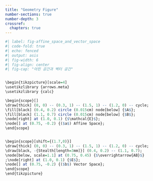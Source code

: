 ```yaml
---
title: "Geometry Figure"
number-sections: true
number-depth: 3
crossref:
  chapters: true
---
```


```r
#| label: fig-affine_space_and_vector_space
#| code-fold: true
#| echo: fenced
#| output: asis
#| fig-width: 6
#| fig-align: center
#| fig-cap: "아핀 공간과 벡터 공간"


\begin{tikzpicture}[scale=4]
\usetikzlibrary {arrows.meta}
\usetikzlibrary {calc}

\begin{scope}[]
\draw[thick] (0, 0) -- (0.3, 1) -- (1.5, 1) -- (1.2, 0) -- cycle;
\fill[black] (0.4, 0.2) circle (0.015cm) node[below] {$A$};
\fill[black] (1.1, 0.7) circle (0.015cm) node[below] {$B$};
\node[right] at (1.0, 0.1) {$\mathcal{E}$};
\node[] at (0.75, -0.2) {($a$) Affine Space};
\end{scope}


\begin{scope}[shift={(1.7,0)}]
\draw[thick] (0, 0) -- (0.3, 1) -- (1.5, 1) -- (1.2, 0) -- cycle;
\draw[black, -{Stealth[length=3mm]}] (0.4, 0.2) -- (1.1, 0.7);
\node[below, scale=1.1] at (0.75, 0.45) {$\overrightarrow{AB}$}
;\node[right] at (1.0, 0.1) {$E$};
\node[] at (0.75, -0.2) {($b$) Vector Space};
\end{scope}
\end{tikzpicture}
```